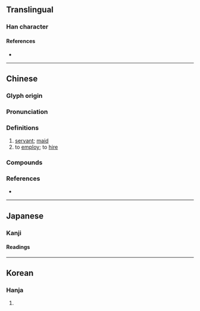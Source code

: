 {{also|佣}}
{{character info/new}}
==Translingual==

===Han character===
{{Han char|rn=9|rad=人|as=11|sn=13|four=20227|canj=OILB|ids=⿰亻庸}}

====References====
* {{Han ref|kx=0114.110|dkj=01007|dj=0242.200|hdz=10214.060|uh=50AD|ud=20653|bh=B6C4|bd=46788}}

----

==Chinese==
{{zh-forms|s=佣}}

===Glyph origin===
{{Han etym}}

===Pronunciation===
{{zh-pron
|m=yōng
|c=jung4,jung2,cung1
|mn=qz,tw,xm,zz:iong
|mc=y
|oc=y
|cat=n,v
}}

===Definitions===
{{zh-hanzi}}

# [[servant]]; [[maid]]
# to [[employ]]; to [[hire]]

===Compounds===
{{zh-der|傭人|傭作|傭保|傭兵|傭工|傭給|傭耕|僱傭|女傭|幫傭|德潤傭書|傭僕|傭婦|家傭|傭婢|傭人領班}}

===References===
* {{R:yue:Hanzi}}

----

==Japanese==

===Kanji===
{{ja-kanji|grade=|rs=人11}}

====Readings====
{{ja-readings
|goon=よ
|kanon=よう
|on=ちょう
|kun=やと-う, あたい, ひと-し.い
}}

----

==Korean==

===Hanja===
{{ko-hanja|hangeul=[[용]], [[충]]|rv=yong, chung|mr=yong, ch'ung}}

# {{defn|lang=ko|sort=人11}}